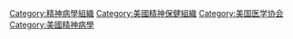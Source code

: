 {{Cat main|美國精神醫學學會}}

[[Category:精神病學組織|Category:精神病學組織]]
[[Category:美國精神保健組織|Category:美國精神保健組織]]
[[Category:美国医学协会|Category:美国医学协会]]
[[Category:美國精神病學|Category:美國精神病學]]